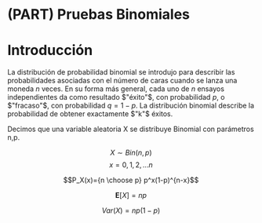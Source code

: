 # (PART) Pruebas Binomiales {-}

# Introducción {-}

La distribución de probabilidad binomial se introdujo para describir las probabilidades asociadas con el número de caras cuando se lanza una moneda $n$ veces. En su forma más general, cada uno de $n$ ensayos independientes da como resultado $"éxito"$, con probabilidad $p$, o $"fracaso"$, con probabilidad $q = 1-p$. La distribución binomial describe la probabilidad de obtener exactamente $"k"$ éxitos.

Decimos que una variable aleatoria X se distribuye Binomial con parámetros n,p.

$$X\sim Bin(n,p)$$
$$x=0,1,2,...n$$

\textbf{Función de Distribución}

$$P_X(x)={n \choose p} p^x(1-p)^{n-x}$$

\hfill\break

\textbf{Media}

$$\mathbf{E}[X]=np$$

\textbf{Varianza}

$$Var(X)=np(1-p)$$